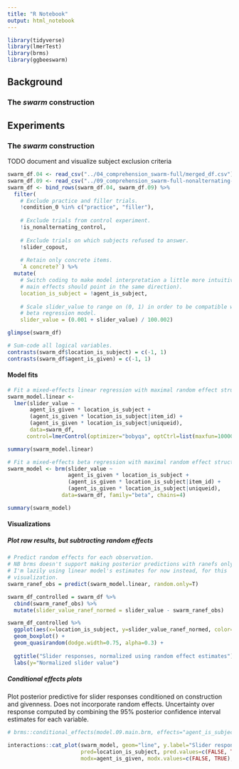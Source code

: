 ```yaml
---
title: "R Notebook"
output: html_notebook
---
```


```r
library(tidyverse)
library(lmerTest)
library(brms)
library(ggbeeswarm)
```

## Background

### The *swarm* construction

## Experiments

### The *swarm* construction

TODO document and visualize subject exclusion criteria

```r
swarm_df.04 <- read_csv("../04_comprehension_swarm-full/merged_df.csv")
swarm_df.09 <- read_csv("../09_comprehension_swarm-full-nonalternating-control/merged_df.csv")
swarm_df <- bind_rows(swarm_df.04, swarm_df.09) %>% 
  filter(
    # Exclude practice and filler trials.
    !condition_0 %in% c("practice", "filler"),
    
    # Exclude trials from control experiment.
    !is_nonalternating_control,
    
    # Exclude trials on which subjects refused to answer.
    !slider_copout,
    
    # Retain only concrete items.
    `A concrete?`) %>% 
  mutate(
    # Switch coding to make model interpretation a little more intuitive (both
    # main effects should point in the same direction).
    location_is_subject = !agent_is_subject,
    
    # Scale slider_value to range on (0, 1) in order to be compatible with
    # beta regression model.
    slider_value = (0.001 + slider_value) / 100.002)

glimpse(swarm_df)
```

```r
# Sum-code all logical variables.
contrasts(swarm_df$location_is_subject) = c(-1, 1)
contrasts(swarm_df$agent_is_given) = c(-1, 1)
```

#### Model fits

```r
# Fit a mixed-effects linear regression with maximal random effect structure.
swarm_model.linear <- 
  lmer(slider_value ~
       agent_is_given * location_is_subject +
       (agent_is_given * location_is_subject|item_id) + 
       (agent_is_given * location_is_subject|uniqueid),
       data=swarm_df,
      control=lmerControl(optimizer="bobyqa", optCtrl=list(maxfun=100000)))
```
```r
summary(swarm_model.linear)
```



```r
# Fit a mixed-effects beta regression with maximal random effect structure.
swarm_model <- brm(slider_value ~
                   agent_is_given * location_is_subject + 
                   (agent_is_given * location_is_subject|item_id) + 
                   (agent_is_given * location_is_subject|uniqueid),
                 data=swarm_df, family="beta", chains=4)
```

```r
summary(swarm_model)
```

#### Visualizations

##### Plot raw results, but subtracting random effects

```r
# Predict random effects for each observation.
# NB brms doesn't support making posterior predictions with ranefs only. So
# I'm lazily using linear model's estimates for now instead, for this
# visualization.
swarm_ranef_obs = predict(swarm_model.linear, random.only=T)

swarm_df_controlled = swarm_df %>% 
  cbind(swarm_ranef_obs) %>% 
  mutate(slider_value_ranef_normed = slider_value - swarm_ranef_obs)

swarm_df_controlled %>%
  ggplot(aes(x=location_is_subject, y=slider_value_ranef_normed, color=agent_is_given)) +
  geom_boxplot() +
  geom_quasirandom(dodge.width=0.75, alpha=0.3) +
  
  ggtitle("Slider responses, normalized using random effect estimates") +
  labs(y="Normalized slider value")
```


##### Conditional effects plots

Plot posterior predictive for slider responses conditioned on construction and givenness. Does not incorporate random effects.
Uncertainty over response computed by combining the 95% posterior confidence interval estimates for each variable.

```r
# brms::conditional_effects(model.09.main.brm, effects="agent_is_subject:agent_is_given", conditions=data.frame(agent_is_concrete=c(F, T)), ask=F, points=T)

interactions::cat_plot(swarm_model, geom="line", y.label="Slider response value (0–1)",
                       pred=location_is_subject, pred.values=c(FALSE, TRUE), pred.labels=c("A\n(Bees are swarming)", "L\n(The garden is swarming)"), x.label="Construction",
                       modx=agent_is_given, modx.values=c(FALSE, TRUE), modx.labels=c("L (The garden)", "A (Bees)"), legend.main="Given entity")
```
